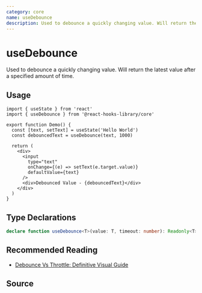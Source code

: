 ```yaml
---
category: core
name: useDebounce
description: Used to debounce a quickly changing value. Will return the latest value after a specified amount of time.
---
```



<Demo />

# useDebounce

Used to debounce a quickly changing value. Will return the latest value after a specified amount of time.

## Usage

```tsx
import { useState } from 'react'
import { useDebounce } from '@react-hooks-library/core'

export function Demo() {
  const [text, setText] = useState('Hello World')
  const debouncedText = useDebounce(text, 1000)

  return (
    <div>
      <input
        type="text"
        onChange={(e) => setText(e.target.value)}
        defaultValue={text}
      />
      <div>Debounced Value - {debouncedText}</div>
    </div>
  )
}
```

## Type Declarations

```typescript
declare function useDebounce<T>(value: T, timeout: number): Readonly<T>
```

## Recommended Reading

- [Debounce Vs Throttle: Definitive Visual Guide](https://redd.one/blog/debounce-vs-throttle)

## Source

